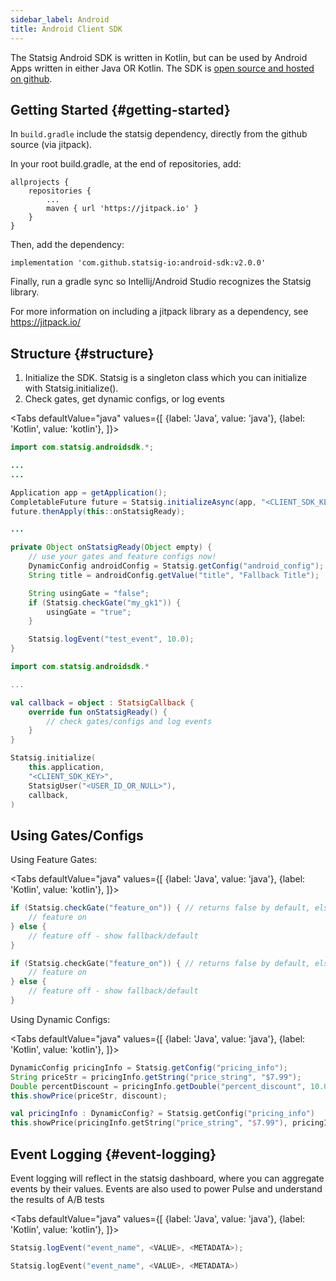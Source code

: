 ```yaml
---
sidebar_label: Android
title: Android Client SDK
---
```




The Statsig Android SDK is written in Kotlin, but can be used by Android Apps written in either Java OR Kotlin.
The SDK is [open source and hosted on github](https://github.com/statsig-io/android-sdk).

## Getting Started {#getting-started}

In `build.gradle` include the statsig dependency, directly from the github source (via jitpack).

In your root build.gradle, at the end of repositories, add:

    allprojects {
        repositories {
            ...
            maven { url 'https://jitpack.io' }
        }
    }

Then, add the dependency:

    implementation 'com.github.statsig-io:android-sdk:v2.0.0'

Finally, run a gradle sync so Intellij/Android Studio recognizes the Statsig library.

For more information on including a jitpack library as a dependency, see https://jitpack.io/

## Structure {#structure}

1. Initialize the SDK. Statsig is a singleton class which you can initialize with Statsig.initialize().
2. Check gates, get dynamic configs, or log events

<Tabs
  defaultValue="java"
  values={[
    {label: 'Java', value: 'java'},
    {label: 'Kotlin', value: 'kotlin'},
  ]}>
  <TabItem value="java">

```java
import com.statsig.androidsdk.*;

...
...

Application app = getApplication();
CompletableFuture future = Statsig.initializeAsync(app, "<CLIENT_SDK_KEY>");
future.thenApply(this::onStatsigReady);

...

private Object onStatsigReady(Object empty) {
    // use your gates and feature configs now!
    DynamicConfig androidConfig = Statsig.getConfig("android_config");
    String title = androidConfig.getValue("title", "Fallback Title");

    String usingGate = "false";
    if (Statsig.checkGate("my_gk1")) {
        usingGate = "true";
    }

    Statsig.logEvent("test_event", 10.0);
}
```

  </TabItem>
  <TabItem value="kotlin">

```kotlin
import com.statsig.androidsdk.*

...

val callback = object : StatsigCallback {
    override fun onStatsigReady() {
        // check gates/configs and log events
    }
}

Statsig.initialize(
    this.application,
    "<CLIENT_SDK_KEY>",
    StatsigUser("<USER_ID_OR_NULL>"),
    callback,
)
```

  </TabItem>
</Tabs>

## Using Gates/Configs

Using Feature Gates:

<Tabs
  defaultValue="java"
  values={[
    {label: 'Java', value: 'java'},
    {label: 'Kotlin', value: 'kotlin'},
  ]}>
  <TabItem value="java">

```java
if (Statsig.checkGate("feature_on")) { // returns false by default, else, returns the gate value for the initialized user
    // feature on
} else {
    // feature off - show fallback/default
}
```

  </TabItem>
  <TabItem value="kotlin">

```kotlin
if (Statsig.checkGate("feature_on")) { // returns false by default, else, returns the gate value for the initialized user
    // feature on
} else {
    // feature off - show fallback/default
}
```

  </TabItem>
</Tabs>
     
 Using Dynamic Configs:
 
 <Tabs
  defaultValue="java"
  values={[
    {label: 'Java', value: 'java'},
    {label: 'Kotlin', value: 'kotlin'},
  ]}>
  <TabItem value="java">

```java
DynamicConfig pricingInfo = Statsig.getConfig("pricing_info");
String priceStr = pricingInfo.getString("price_string", "$7.99");
Double percentDiscount = pricingInfo.getDouble("percent_discount", 10.0);
this.showPrice(priceStr, discount);
```

  </TabItem>
  <TabItem value="kotlin">

```kotlin
val pricingInfo : DynamicConfig? = Statsig.getConfig("pricing_info")
this.showPrice(pricingInfo.getString("price_string", "$7.99"), pricingInfo.getDouble("percent_discount", 10.0))
```

  </TabItem>
</Tabs>

## Event Logging {#event-logging}

Event logging will reflect in the statsig dashboard, where you can aggregate events by their values. Events are also used to power Pulse and understand the results of A/B tests

<Tabs
  defaultValue="java"
  values={[
    {label: 'Java', value: 'java'},
    {label: 'Kotlin', value: 'kotlin'},
  ]}>
  <TabItem value="java">

```java
Statsig.logEvent("event_name", <VALUE>, <METADATA>);
```

  </TabItem>
  <TabItem value="kotlin">

```kotlin
Statsig.logEvent("event_name", <VALUE>, <METADATA>)
```

  </TabItem>
</Tabs>
